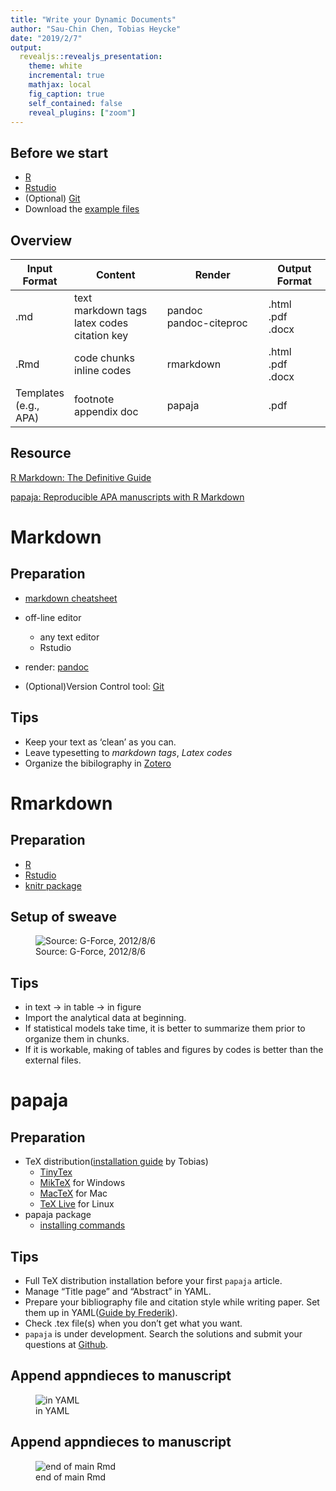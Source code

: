 ```yaml
---
title: "Write your Dynamic Documents"
author: "Sau-Chin Chen, Tobias Heycke"
date: "2019/2/7"
output: 
  revealjs::revealjs_presentation:
    theme: white
    incremental: true
    mathjax: local
    fig_caption: true
    self_contained: false
    reveal_plugins: ["zoom"]
---
```


## Before we start

- [R](https://www.r-project.org/)
- [Rstudio](https://www.rstudio.com/)
- (Optional) [Git](https://git-scm.com/)
- Download the [example files](https://github.com/SCgeeker/WS_dynamic_doc/archive/master.zip)


## Overview

|Input<br>Format|Content|Render|Output<br>Format|
|---|---------|----------|------|
|.md         |text<br>markdown tags<br>latex codes<br>citation key|pandoc<br>pandoc-citeproc|.html<br>.pdf<br>.docx |
|.Rmd        |code chunks<br>inline codes|rmarkdown |.html<br>.pdf<br>.docx  |
|Templates<br>(e.g., APA)|footnote<br>appendix doc|papaja|.pdf|

## Resource

[R Markdown: The Definitive Guide](https://bookdown.org/yihui/rmarkdown/)

[papaja: Reproducible APA manuscripts with R Markdown](https://crsh.github.io/papaja_man/)

# Markdown

## Preparation

- [markdown cheatsheet](https://github.com/adam-p/markdown-here/wiki/Markdown-Cheatsheet)

- off-line editor
    - any text editor
    - Rstudio

- render: [pandoc](http://pandoc.org/)
- (Optional)Version Control tool: [Git](https://git-scm.com/)

## Tips
- Keep your text as 'clean' as you can. 
- Leave typesetting to *markdown tags*, *Latex codes*
- Organize the bibilography in [Zotero](http://zotero.org/)

# Rmarkdown

## Preparation

- [R](https://www.r-project.org/)
- [Rstudio](https://www.rstudio.com/)
- [knitr package](https://cran.r-project.org/web/packages/knitr/index.html)

## Setup of sweave

![Source: G-Force, 2012/8/6](https://i2.wp.com/gforge.se/wp-content/uploads/2012/06/Sweave-to-knitr-options.jpg)


## Tips
- in text -> in table -> in figure
- Import the analytical data at beginning.
- If statistical models take time, it is better to summarize them prior to organize them in chunks.
- If it is workable, making of tables and figures by codes is better than the external files.

# papaja

## Preparation
- TeX distribution([installation guide]((https://tobiasheycke.github.io/pages/fullmiktex)) by Tobias)
    - [TinyTex](https://yihui.name/tinytex/)
    - [MikTeX](http://miktex.org/) for Windows
    - [MacTeX](https://tug.org/mactex/) for Mac
    - [TeX Live](http://www.tug.org/texlive/) for Linux 

- papaja package
    - [installing commands](https://crsh.github.io/papaja_man/introduction.html#installing-papaja)


## Tips
- Full TeX distribution installation before your first `papaja` article.
- Manage "Title page" and "Abstract" in YAML.
- Prepare your bibliography file and citation style while writing paper. Set them up in YAML([Guide by Frederik](https://crsh.github.io/papaja_man/writing.html#citations)).
- Check .tex file(s) when you don't get what you want.
- `papaja` is under development. Search the solutions and submit your questions at [Github](https://github.com/crsh/papaja/issues).


## Append appndieces to manuscript
![in YAML](https://user-images.githubusercontent.com/1747068/43012188-b6bff12c-8c13-11e8-9277-f4ce36f859e9.png) 

## Append appndieces to manuscript

![end of main Rmd](https://user-images.githubusercontent.com/1747068/43012230-daf80188-8c13-11e8-894d-d750cb03c6ae.png)

